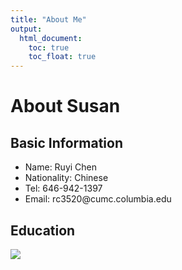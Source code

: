 ```yaml
---
title: "About Me"
output: 
  html_document:
    toc: true
    toc_float: true 
---
```


# About Susan
## Basic Information
* Name: Ruyi Chen
* Nationality: Chinese
* Tel: 646-942-1397
* Email: rc3520@cumc.columbia.edu

## Education
![](images/Graduation.jpg)




